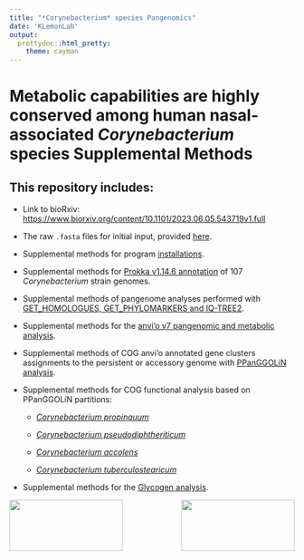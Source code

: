 ---
title: "*Corynebacterium* species Pangenomics"
date: 'KLemonLab'
output:
  prettydoc::html_pretty:
    theme: cayman
---

# Metabolic capabilities are highly conserved among human nasal-associated *Corynebacterium* species Supplemental Methods

## This repository includes:

- Link to bioRxiv: [https://www.biorxiv.org/content/10.1101/2023.06.05.543719v1.full](https://www.biorxiv.org/content/10.1101/2023.06.05.543719v1.full)

- The raw `.fasta` files for initial input, provided [here](https://github.com/KLemonLab/CorPGA_Pangenomics/tree/main/Strain_genomes).

- Supplemental methods for program [installations](SupplementalMethods_Installations.html).

- Supplemental methods for [Prokka v1.14.6 annotation](SupplementalMethods_Prokka_Annotations.html) of 107 *Corynebacterium* strain genomes.

- Supplemental methods of pangenome analyses performed with [GET_HOMOLOGUES, GET_PHYLOMARKERS and IQ-TREE2](SupplementalMethods_GET_HOMOLOGUES.html).

- Supplemental methods for the [anvi'o v7 pangenomic and metabolic analysis](SupplementalMethods_Anvio.html).

- Supplemental methods of COG anvi'o annotated gene clusters assignments to the persistent or accessory genome with [PPanGGOLiN analysis](SupplementalMethods_PPanGGOLiN.html).

- Supplemental methods for COG functional analysis based on PPanGGOLiN partitions:

    - [*Corynebacterium propinquum*](SupplementalMethods_COGS_Cpr.html)

    - [*Corynebacterium pseudodiphtheriticum*](SupplementalMethods_COGS_Cps.html)
    
    - [*Corynebacterium accolens*](SupplementalMethods_COGS_Cac.html)
    
    - [*Corynebacterium tuberculostearicum*](SupplementalMethods_COGS_Ctu.html)

- Supplemental methods for the [Glycogen analysis](SupplementalMethods_Glycogen.html).

<img src="images/klemonlab_photo.jpg" align="left" width="200" height="90"/>

<img src="images/Department-of-Molecular-Virology-&amp;-Microbiologyy-Horz-GRAY.png" align="right" width="200" height="90"/>

<div>
<script>
document.addEventListener("DOMContentLoaded", function() {
  var links = document.getElementsByTagName("a");
  for (var i = 0; i < links.length; i++) {
    links[i].target = "_blank";
    links[i].rel = "noopener noreferrer";
  }
});
</script>
</div>